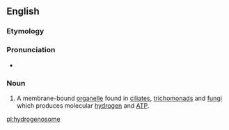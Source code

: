 ==English==


===Etymology===
{{confix|hydrogeno|some}}

===Pronunciation===

*{{IPA|haɪdɹoʊˈdʒɛnəsoʊm}}

===Noun===
{{en-noun}}

#{{cytology}} A membrane-bound [[organelle]] found in [[ciliate]]s, [[trichomonad]]s and [[fungi]] which produces molecular [[hydrogen]] and [[ATP]].

[[pl:hydrogenosome]]